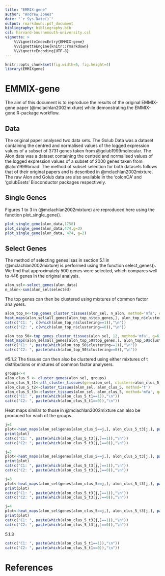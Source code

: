 ```yaml
---
title: "EMMIX-gene"
author: "Andrew Jones"
date: "`r Sys.Date()`"
output: rmarkdown::pdf_document
bibliography: bibliography.bib
csl: harvard-bournemouth-university.csl
vignette: >
    %\VignetteIndexEntry{EMMIX-gene}
    %\VignetteEngine{knitr::rmarkdown}
    %\VignetteEncoding{UTF-8}
---
```

```r
knitr::opts_chunk$set(fig.width=6, fig.height=4)
library(EMMIXgene)
```
# EMMIX-gene
The aim of this document is to reproduce the results of the original EMMIX-gene paper (@mclachlan2002mixture) while demonstrating the EMMIX-gene R-package workflow.

## Data
The original paper analysed two data sets. The Golub Data was a dataset containing the centred and normalised values of the logged expression values of a subset of 3731 genes taken from @golub1999molecular. The Alon data was a dataset containing the centred and normalised values of the logged expression values of a subset of 2000 genes taken from @alon1999broad. The method of subset selection for both datasets follows that of their original papers and is described in @mclachlan2002mixture. The raw Alon and Golub data are also available in the 'colonCA' and 'golubEsets' Bioconductor packages respectively.

## Single Genes

Figures 1 to 3 in  (@mclachlan2002mixture) are reproduced here using the function plot_single_gene().

```r
plot_single_gene(alon_data,1758)
plot_single_gene(alon_data,474,g=3)
plot_single_gene(alon_data, 474, g=2)
```


## Select Genes

The method of selecting genes isas in section 5.1 in (@mclachlan2002mixture) is performed using the function select_genes(). We find that approximately 500 genes were selected, which compares well to 446 genes in the original analysis.

```r
alon_sel<-select_genes(alon_data)
n_alon<-sum(alon_sel$selected)
```

The top genes can then be clustered using mixtures of common factor analysers.

```r
alon_top_n<-top_genes_cluster_tissues(alon_sel, n_alon, method='mfa', q=6, g=2)
heat_maps(alon_sel$all_genes[alon_top_n$top_genes,], alon_top_n$clustering)
cat(c("C1: ", c(which(alon_top_n$clustering==1)),"\n"))
cat(c("C2: ", c(which(alon_top_n$clustering==0)),"\n"))
```


```r
alon_top_50<-top_genes_cluster_tissues(alon_sel, 12, method='mfa', q=6, g=2)
heat_maps(alon_sel$all_genes[alon_top_50$top_genes,], alon_top_50$clustering)
cat(c("C1: ", paste(which(alon_top_50$clustering==1)),"\n"))
cat(c("C2: ", paste(which(alon_top_50$clustering==0)),"\n"))
```


#5.1.2
The tissues can then  also be clustered using either mixtures of t distributions or mixtures of common factor analysers.
```r
groups<-4
alon_clus_5 <- cluster_genes(alon_sel, groups)
alon_clus_5_t1<-all_cluster_tissues(gen=alon_sel, clusters=alon_clus_5, q=2, G=2)
alon_clus_5_t2<-cluster_tissues(alon_sel, alon_clus_5, method='t')
alon_clus_5_t3<-cluster_tissues(alon_sel, alon_clus_5, method='mfa', q=1, G=2)
cat(c("C1: ", paste(which(alon_clus_5_t1==1)),"\n"))
cat(c("C2: ", paste(which(alon_clus_5_t1==0)),"\n"))

```

Heat maps similar to those in @mclachlan2002mixture can also be produced for each of the groups.

```r
j=1
plot<-heat_maps(alon_sel$genes[alon_clus_5==j,], alon_clus_5_t3[j,], paste0("Genes from Group G",j))
print(plot)
cat(c("C1: ", paste(which(alon_clus_5_t3[j,]==1)),"\n"))
cat(c("C2: ", paste(which(alon_clus_5_t3[j,]==0)),"\n"))
```

```r
j=2
plot<-heat_maps(alon_sel$genes[alon_clus_5==j,], alon_clus_5_t3[j,], paste0("Genes from Group G",j))
print(plot)
cat(c("C1: ", paste(which(alon_clus_5_t3[j,]==1)),"\n"))
cat(c("C2: ", paste(which(alon_clus_5_t3[j,]==0)),"\n"))
```

```r
j=3
plot<-heat_maps(alon_sel$genes[alon_clus_5==j,], alon_clus_5_t3[j,], paste0("Genes from Group G",j))
print(plot)
cat(c("C1: ", paste(which(alon_clus_5_t3[j,]==1)),"\n"))
cat(c("C2: ", paste(which(alon_clus_5_t3[j,]==0)),"\n"))
```


```r
j=4
plot<-heat_maps(alon_sel$genes[alon_clus_5==j,], alon_clus_5_t3[j,], paste0("Genes from Group G",j))
print(plot)
cat(c("C1: ", paste(which(alon_clus_5_t3[j,]==1)),"\n"))
cat(c("C2: ", paste(which(alon_clus_5_t3[j,]==0)),"\n"))
```


5.1.3
```r
cat(c("C1: ", paste(which(alon_clus_5_t1==1)),"\n"))
cat(c("C2: ", paste(which(alon_clus_5_t1==0)),"\n"))
```


# References
